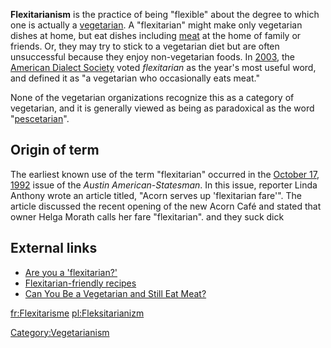 '''Flexitarianism''' is the practice of being "flexible" about the degree to which one is actually a [[vegetarian]]. A "flexitarian" might make only vegetarian dishes at home, but eat dishes including [[meat]] at the home of family or friends. Or, they may try to stick to a vegetarian diet but are often unsuccessful because they enjoy non-vegetarian foods. In [[2003]], the [[American Dialect Society]] voted ''flexitarian'' as the year's most useful word, and defined it as "a vegetarian who occasionally eats meat." 

None of the vegetarian organizations recognize this as a category of vegetarian, and it is generally viewed as being as paradoxical as the word "[[Pesco/pollo_vegetarianism#Terminology|pescetarian]]".  



==Origin of term==
The earliest known use of the term "flexitarian" occurred in the [[October 17]], [[1992]] issue of the ''Austin American-Statesman''. In this issue, reporter Linda Anthony wrote an article titled, "Acorn serves up 'flexitarian fare'". The article discussed the recent opening of the new Acorn Café and stated that owner Helga Morath calls her fare "flexitarian". and they suck dick

==External links==
* [http://msnbc.msn.com/id/4541605/ Are you a 'flexitarian?']
* [http://www.mediterrasian.com/delicious_recipes.htm Flexitarian-friendly recipes]
* [http://www.medicinenet.com/script/main/art.asp?articlekey=52501 Can You Be a Vegetarian and Still Eat Meat?]


[[Category:Vegetarianism]]
[[fr:Flexitarisme]]
[[pl:Fleksitarianizm]]
